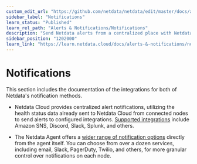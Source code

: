 ```yaml
---
custom_edit_url: "https://github.com/netdata/netdata/edit/master/docs/alerts-and-notifications/notifications/README.md"
sidebar_label: "Notifications"
learn_status: "Published"
learn_rel_path: "Alerts & Notifications/Notifications"
description: "Send Netdata alerts from a centralized place with Netdata Cloud, or configure nodes individually, to enable incident response and faster resolution."
sidebar_position: "1202000"
learn_link: "https://learn.netdata.cloud/docs/alerts-&-notifications/notifications/notifications"
---
```


# Notifications

This section includes the documentation of the integrations for both of Netdata's notification methods.

<!-- following links are virtual links to a generated page, should not lead somewhere upon click from GitHub -->

- Netdata Cloud provides centralized alert notifications, utilizing the health status data already sent to Netdata Cloud from connected nodes to send alerts to configured integrations. [Supported integrations](/docs/alerts-&-notifications/notifications/centralized-cloud-notifications) include Amazon SNS, Discord, Slack, Splunk, and others.

- The Netdata Agent offers a [wider range of notification options](/docs/alerts-&-notifications/notifications/agent-dispatched-notifications) directly from the agent itself. You can choose from over a dozen services, including email, Slack, PagerDuty, Twilio, and others, for more granular control over notifications on each node.
